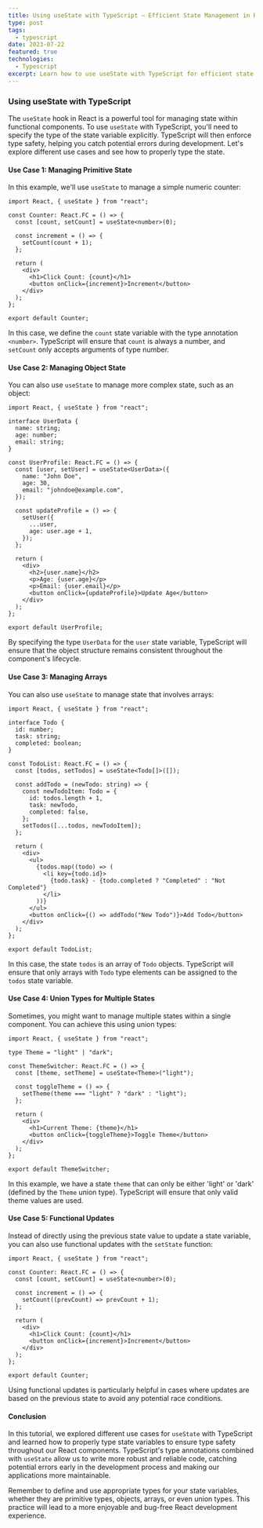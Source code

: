 ```yaml
---
title: Using useState with TypeScript — Efficient State Management in React
type: post
tags:
  - typescript
date: 2023-07-22
featured: true
technologies:
  - Typescript
excerpt: Learn how to use useState with TypeScript for efficient state management in React, ensuring type safety and better code reliability.
---
```


### Using useState with TypeScript

The `useState` hook in React is a powerful tool for managing state within functional components. To use `useState` with TypeScript, you'll need to specify the type of the state variable explicitly. TypeScript will then enforce type safety, helping you catch potential errors during development. Let's explore different use cases and see how to properly type the state.

#### Use Case 1: Managing Primitive State

In this example, we'll use `useState` to manage a simple numeric counter:

```tsx
import React, { useState } from "react";

const Counter: React.FC = () => {
  const [count, setCount] = useState<number>(0);

  const increment = () => {
    setCount(count + 1);
  };

  return (
    <div>
      <h1>Click Count: {count}</h1>
      <button onClick={increment}>Increment</button>
    </div>
  );
};

export default Counter;
```

In this case, we define the `count` state variable with the type annotation `<number>`. TypeScript will ensure that `count` is always a number, and `setCount` only accepts arguments of type number.

#### Use Case 2: Managing Object State

You can also use `useState` to manage more complex state, such as an object:

```tsx
import React, { useState } from "react";

interface UserData {
  name: string;
  age: number;
  email: string;
}

const UserProfile: React.FC = () => {
  const [user, setUser] = useState<UserData>({
    name: "John Doe",
    age: 30,
    email: "johndoe@example.com",
  });

  const updateProfile = () => {
    setUser({
      ...user,
      age: user.age + 1,
    });
  };

  return (
    <div>
      <h2>{user.name}</h2>
      <p>Age: {user.age}</p>
      <p>Email: {user.email}</p>
      <button onClick={updateProfile}>Update Age</button>
    </div>
  );
};

export default UserProfile;
```

By specifying the type `UserData` for the `user` state variable, TypeScript will ensure that the object structure remains consistent throughout the component's lifecycle.

#### Use Case 3: Managing Arrays

You can also use `useState` to manage state that involves arrays:

```tsx
import React, { useState } from "react";

interface Todo {
  id: number;
  task: string;
  completed: boolean;
}

const TodoList: React.FC = () => {
  const [todos, setTodos] = useState<Todo[]>([]);

  const addTodo = (newTodo: string) => {
    const newTodoItem: Todo = {
      id: todos.length + 1,
      task: newTodo,
      completed: false,
    };
    setTodos([...todos, newTodoItem]);
  };

  return (
    <div>
      <ul>
        {todos.map((todo) => (
          <li key={todo.id}>
            {todo.task} - {todo.completed ? "Completed" : "Not Completed"}
          </li>
        ))}
      </ul>
      <button onClick={() => addTodo("New Todo")}>Add Todo</button>
    </div>
  );
};

export default TodoList;
```

In this case, the state `todos` is an array of `Todo` objects. TypeScript will ensure that only arrays with `Todo` type elements can be assigned to the `todos` state variable.

#### Use Case 4: Union Types for Multiple States

Sometimes, you might want to manage multiple states within a single component. You can achieve this using union types:

```tsx
import React, { useState } from "react";

type Theme = "light" | "dark";

const ThemeSwitcher: React.FC = () => {
  const [theme, setTheme] = useState<Theme>("light");

  const toggleTheme = () => {
    setTheme(theme === "light" ? "dark" : "light");
  };

  return (
    <div>
      <h1>Current Theme: {theme}</h1>
      <button onClick={toggleTheme}>Toggle Theme</button>
    </div>
  );
};

export default ThemeSwitcher;
```

In this example, we have a state `theme` that can only be either 'light' or 'dark' (defined by the `Theme` union type). TypeScript will ensure that only valid theme values are used.

#### Use Case 5: Functional Updates

Instead of directly using the previous state value to update a state variable, you can also use functional updates with the `setState` function:

```tsx
import React, { useState } from "react";

const Counter: React.FC = () => {
  const [count, setCount] = useState<number>(0);

  const increment = () => {
    setCount((prevCount) => prevCount + 1);
  };

  return (
    <div>
      <h1>Click Count: {count}</h1>
      <button onClick={increment}>Increment</button>
    </div>
  );
};

export default Counter;
```

Using functional updates is particularly helpful in cases where updates are based on the previous state to avoid any potential race conditions.

#### Conclusion

In this tutorial, we explored different use cases for `useState` with TypeScript and learned how to properly type state variables to ensure type safety throughout our React components. TypeScript's type annotations combined with `useState` allow us to write more robust and reliable code, catching potential errors early in the development process and making our applications more maintainable.

Remember to define and use appropriate types for your state variables, whether they are primitive types, objects, arrays, or even union types. This practice will lead to a more enjoyable and bug-free React development experience.
